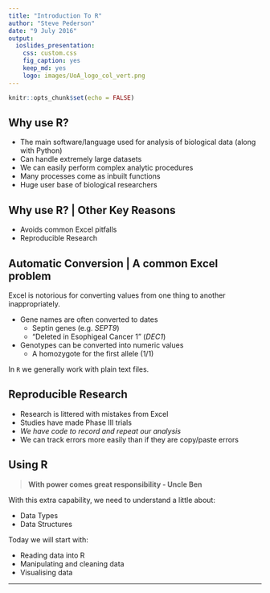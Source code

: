 ```yaml
---
title: "Introduction To R"
author: "Steve Pederson"
date: "9 July 2016"
output: 
  ioslides_presentation:
    css: custom.css
    fig_caption: yes
    keep_md: yes
    logo: images/UoA_logo_col_vert.png
---
```


```r
knitr::opts_chunk$set(echo = FALSE)
```

## Why use R?

- The main software/language used for analysis of biological data (along with Python)
- Can handle extremely large datasets  
- We can easily perform complex analytic procedures
- Many processes come as inbuilt functions  
- Huge user base of biological researchers

## Why use R? | Other Key Reasons

- Avoids common Excel pitfalls
- Reproducible Research

## Automatic Conversion | A common Excel problem

Excel is notorious for converting values from one thing to another inappropriately.

- Gene names are often converted to dates 
    - Septin genes (e.g. _SEPT9_)
    - "Deleted in Esophigeal Cancer 1" (_DEC1_)

- Genotypes can be converted into numeric values
    - A homozygote for the first allele (1/1)
    
In `R` we generally work with plain text files.
    
## Reproducible Research

- Research is littered with mistakes from Excel
- Studies have made Phase III trials
- _We have code to record and repeat our analysis_
- We can track errors more easily than if they are copy/paste errors

## Using R

>__With power comes great responsibility - Uncle Ben__
  
With this extra capability, we need to understand a little about:  

- Data Types  
- Data Structures  

Today we will start with:

- Reading data into R
- Manipulating and cleaning data
- Visualising data

-----